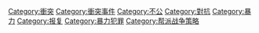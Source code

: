 [[Category:衝突|Category:衝突]]
[[Category:衝突事件|Category:衝突事件]]
[[Category:不公|Category:不公]]
[[Category:對抗|Category:對抗]]
[[Category:暴力|Category:暴力]]
[[Category:报复|Category:报复]]
[[Category:暴力犯罪|Category:暴力犯罪]]
[[Category:帮派战争策略|Category:帮派战争策略]]